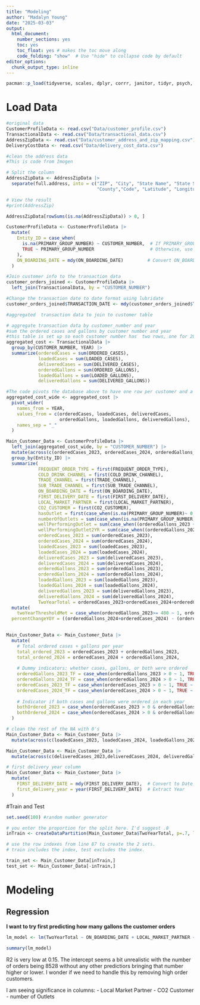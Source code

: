 ```yaml
---
title: "Modeling"
author: "Madalyn Young"
date: "2025-03-03"
output: 
  html_document:
    number_sections: yes
    toc: yes
    toc_float: yes # makes the toc move along
    code_folding: "show"  # Use "hide" to collapse code by default
editor_options: 
  chunk_output_type: inline
---
```


```r
pacman::p_load(tidyverse, scales, dplyr, corrr, janitor, tidyr, psych, readr, lubridate, rpart)
```

# Load Data

```r
#original data
CustomerProfileData <- read.csv("Data/customer_profile.csv")  
TransactionalData <- read.csv("Data/transactional_data.csv")
AddressZipData <- read.csv("Data/customer_address_and_zip_mapping.csv")
DeliveryCostData <- read.csv("Data/delivery_cost_data.csv")
```


```r
#clean the address data
#This is code from Imogen

# Split the column
AddressZipData <- AddressZipData |>
  separate(full.address, into = c("ZIP", "City", "State Name", "State Short", 
                                  "County","Code", "Latitude", "Longitude"), sep = ",")

# View the result
#print(AddressZip)

AddressZipData[rowSums(is.na(AddressZipData)) > 0, ]

```

```r
CustomerProfileData <- CustomerProfileData |>
  mutate(
    Entity_ID = case_when(
      is.na(PRIMARY_GROUP_NUMBER) ~ CUSTOMER_NUMBER,  # If PRIMARY_GROUP_NUMBER is NA, use CUSTOMER_NUMBER
      TRUE ~ PRIMARY_GROUP_NUMBER                     # Otherwise, use PRIMARY_GROUP_NUMBER
    ),
    ON_BOARDING_DATE = mdy(ON_BOARDING_DATE)         # Convert ON_BOARDING_DATE from character to Date format
  )


```



```r

#Join customer info to the transaction data
customer_orders_joined <- CustomerProfileData |>
  left_join(TransactionalData, by = "CUSTOMER_NUMBER") 

#Change the transaction date to date format using lubridate
customer_orders_joined$TRANSACTION_DATE <- mdy(customer_orders_joined$TRANSACTION_DATE)

```



```r

#aggregated  transaction data to join to customer table

# aggregate transaction data by customer_number and year
#sum the ordered cases and gallons by customer number and year
#this table is set up so each customer number has  two rows, one for 2023, one for 2024. Each column is sum of ordered cases/loaded cases. delivered cases in that year 
aggregated_cost <- TransactionalData |>
  group_by(CUSTOMER_NUMBER, YEAR) |>
  summarize(orderedCases = sum(ORDERED_CASES),
            loadedCases = sum(LOADED_CASES),
            deliveredCases = sum(DELIVERED_CASES),
            orderedGallons = sum(ORDERED_GALLONS),
            loadedGallons = sum(LOADED_GALLONS),
            deliveredGallons = sum(DELIVERED_GALLONS))

#The code pivots the database above to have one row per customer and a column for each cases/gallons ordered for each year
aggregated_cost_wide <- aggregated_cost |>
  pivot_wider(
    names_from = YEAR, 
    values_from = c(orderedCases, loadedCases, deliveredCases, 
                    orderedGallons, loadedGallons, deliveredGallons),
    names_sep = "_"
  )
```



```r

Main_Customer_Data <- CustomerProfileData |>
  left_join(aggregated_cost_wide, by = "CUSTOMER_NUMBER") |>
  mutate(across(c(orderedCases_2023, orderedCases_2024, orderedGallons_2023, orderedGallons_2024), ~ replace_na(.x, 0))) |>
  group_by(Entity_ID) |>
  summarize(
            FREQUENT_ORDER_TYPE = first(FREQUENT_ORDER_TYPE),
            COLD_DRINK_CHANNEL = first(COLD_DRINK_CHANNEL),
            TRADE_CHANNEL = first(TRADE_CHANNEL),
            SUB_TRADE_CHANNEL = first(SUB_TRADE_CHANNEL),
            ON_BOARDING_DATE = first(ON_BOARDING_DATE),
            FIRST_DELIVERY_DATE = first(FIRST_DELIVERY_DATE),
            LOCAL_MARKET_PARTNER = first(LOCAL_MARKET_PARTNER),
            CO2_CUSTOMER = first(CO2_CUSTOMER),
            hasOutlet = first(case_when(is.na(PRIMARY_GROUP_NUMBER)~ 0,TRUE ~1)),
            numberOfOutlets = sum(case_when(is.na(PRIMARY_GROUP_NUMBER)~ 0,TRUE ~1)),
            wellPerformingOutlet = sum(case_when((orderedGallons_2023 + orderedCases_2023) >= 400 ~ 1, (orderedGallons_2024 + orderedCases_2024) >=400 ~ 1, TRUE ~ 0)),
            wellPerformingOutlet2YR = sum(case_when((orderedGallons_2023 +orderedGallons_2024 + orderedCases_2023 + orderedCases_2024) >=800~ 1, TRUE ~ 0)),
            orderedCases_2023 = sum(orderedCases_2023),
            orderedCases_2024 = sum(orderedCases_2024),
            loadedCases_2023 = sum(loadedCases_2023),
            loadedCases_2024 = sum(loadedCases_2024),
            deliveredCases_2023 = sum(deliveredCases_2023),
            deliveredCases_2024 = sum(deliveredCases_2024),
            orderedGallons_2023 = sum(orderedGallons_2023),
            orderedGallons_2024 = sum(orderedGallons_2024),
            loadedGallons_2023 = sum(loadedGallons_2023),
            loadedGallons_2024 = sum(loadedGallons_2024),
            deliveredGallons_2023 = sum(deliveredGallons_2023),
            deliveredGallons_2024 = sum(deliveredGallons_2024),
            TwoYearTotal = orderedCases_2023+orderedCases_2024+orderedGallons_2023+orderedGallons_2024) %>% 
  mutate(
    twoYearThresholdMet = case_when(orderedGallons_2023>= 400 ~ 1, orderedGallons_2024>=400 ~ 1,orderedCases_2023>=400 ~ 1, orderedCases_2024>=400 ~1, TRUE ~ 0), 
  percentChangeYOY = ((orderedGallons_2024+orderedCases_2024) - (orderedGallons_2023+orderedCases_2023))/(orderedGallons_2023+orderedCases_2023))
  
```


```r

Main_Customer_Data <- Main_Customer_Data |>
  mutate(
    # Total ordered cases + gallons per year
    total_ordered_2023 = orderedCases_2023 + orderedGallons_2023,
    total_ordered_2024 = orderedCases_2024 + orderedGallons_2024,
    
    # Dummy indicators: whether cases, gallons, or both were ordered
    orderedGallons_2023_TF = case_when(orderedGallons_2023 > 0 ~ 1, TRUE ~ 0),
    orderedGallons_2024_TF = case_when(orderedGallons_2024 > 0 ~ 1, TRUE ~ 0),
    orderedCases_2023_TF = case_when(orderedCases_2023 > 0 ~ 1, TRUE ~ 0),
    orderedCases_2024_TF = case_when(orderedCases_2024 > 0 ~ 1, TRUE ~ 0),
    
    # Indicator if both cases and gallons were ordered in each year
    bothOrdered_2023 = case_when(orderedCases_2023 > 0 & orderedGallons_2023 > 0 ~ 1, TRUE ~ 0),
    bothOrdered_2024 = case_when(orderedCases_2024 > 0 & orderedGallons_2024 > 0 ~ 1, TRUE ~ 0)
  )

```



```r
# clean the rest of the NA with 0's
Main_Customer_Data <- Main_Customer_Data |>
  mutate(across(c(loadedCases_2023, loadedCases_2024, loadedGallons_2023, loadedGallons_2024), ~ replace_na(.x, 0)))

Main_Customer_Data <- Main_Customer_Data |>
  mutate(across(c(deliveredCases_2023,deliveredCases_2024, deliveredGallons_2023, deliveredGallons_2024), ~ replace_na(.x, 0)))  

```


```r

# first delivery year column 
Main_Customer_Data <- Main_Customer_Data |>
  mutate(
    FIRST_DELIVERY_DATE = mdy(FIRST_DELIVERY_DATE),  # Convert to Date
    first_delivery_year = year(FIRST_DELIVERY_DATE)  # Extract Year
  )
```


#Train and Test

```r
set.seed(100) #random number generator

# you enter the proportion for the split here. I'd suggest .8
inTrain <- createDataPartition(Main_Customer_Data$TwoYearTotal, p=.7, list=FALSE)

# use the row indexes from line 87 to create the 2 sets.
# train includes the index, test excludes the index.

train_set <- Main_Customer_Data[inTrain,]
test_set <- Main_Customer_Data[-inTrain,]
```


# Modeling

## Regression

**I want to try first predicting how many gallons the customer orders**

```r


lm_model <- lm(TwoYearTotal ~ ON_BOARDING_DATE + LOCAL_MARKET_PARTNER + CO2_CUSTOMER + numberOfOutlets + orderedGallons_2023_TF + orderedGallons_2024_TF + orderedGallons_2023_TF + orderedGallons_2024_TF + bothOrdered_2023 + bothOrdered_2024, data = train_set)

summary(lm_model)

```

R2 is very low at 0.15. The intercept seems a bit unrealistic with the number of orders being 8528 without any other predictiors bringing that number higher or lower. I wonder if we need to handle this by removing high order customers.

I am seeing significance in columns:
- Local Market Partner
- CO2 Customer
- number of Outlets